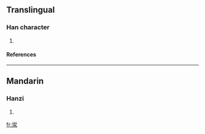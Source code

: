{{see|澩}}

==Translingual==
===Han character===
{{Han char|rn=85|rad=水|as=05|sn=9|four=|canj=火月水 (FBE)}}
# {{defn|Han|sort=水05}}
====References====
{{Han ref|kx=0619.121|hdz=31576.101|uh=6CF6|ud=27894}}

----
==Mandarin==
===Hanzi===
{{cmn-hanzi|tra=澩|pin=[[shuāng]] (shuang1), [[xué]] (xue2)|wg=shuang<sup>1</sup>, hsüeh<sup>2</sup>}}
# {{defn|Mandarin}}

[[fr:泶]]